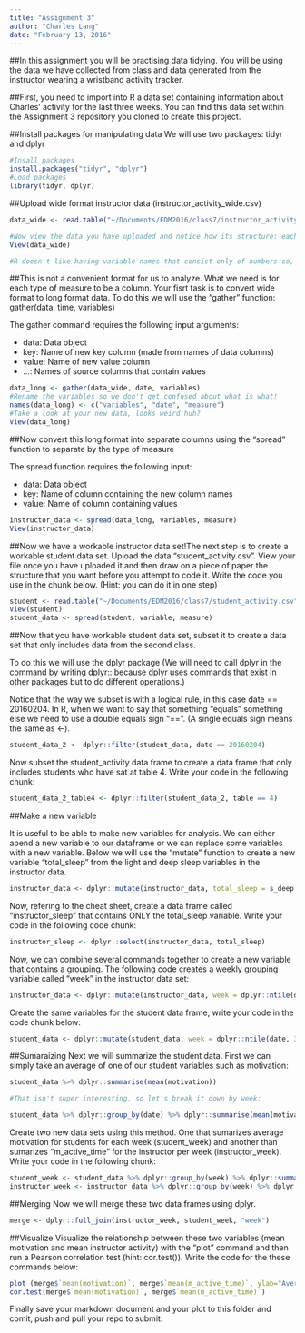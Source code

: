 ```yaml
---
title: "Assignment 3"
author: "Charles Lang"
date: "February 13, 2016"
---
```

##In this assignment you will be practising data tidying. You will be using the data we have collected from class and data generated from the instructor wearing a wristband activity tracker.

##First, you need to import into R a data set containing information about Charles' activity for the last three weeks. You can find this data set within the Assignment 3 repository you cloned to create this project.

##Install packages for manipulating data
We will use two packages: tidyr and dplyr
```r
#Insall packages
install.packages("tidyr", "dplyr")
#Load packages
library(tidyr, dplyr)
```

##Upload wide format instructor data (instructor_activity_wide.csv)
```r
data_wide <- read.table("~/Documents/EDM2016/class7/instructor_activity_wide.csv", sep = ",", header = TRUE)

#Now view the data you have uploaded and notice how its structure: each variable is a date and each row is a type of measure.
View(data_wide)

#R doesn't like having variable names that consist only of numbers so, as you can see, every variable starts with the letter "X". The numbers represent dates in the format year-month-day.


```

##This is not a convenient format for us to analyze. What we need is for each type of measure to be a column. Your fisrt task is to convert wide format to long format data. To do this we will use the "gather" function: gather(data, time, variables)

The gather command requires the following input arguments:

- data: Data object
- key: Name of new key column (made from names of data columns)
- value: Name of new value column
- ...: Names of source columns that contain values

```r
data_long <- gather(data_wide, date, variables)
#Rename the variables so we don't get confused about what is what!
names(data_long) <- c("variables", "date", "measure")
#Take a look at your new data, looks weird huh?
View(data_long)
```
##Now convert this long format into separate columns using the "spread" function to separate by the type of measure

The spread function requires the following input:

- data: Data object
- key: Name of column containing the new column names
- value: Name of column containing values

```r
instructor_data <- spread(data_long, variables, measure)
View(instructor_data)
```

##Now we have a workable instructor data set!The next step is to create a workable student data set. Upload the data "student_activity.csv". View your file once you have uploaded it and then draw on a piece of paper the structure that you want before you attempt to code it. Write the code you use in the chunk below. (Hint: you can do it in one step)

```r
student <- read.table("~/Documents/EDM2016/class7/student_activity.csv", sep = ",", header = TRUE)
View(student)
student_data <- spread(student, variable, measure)
```

##Now that you have workable student data set, subset it to create a data set that only includes data from the second class. 

To do this we will use the dplyr package (We will need to call dplyr in the command by writing dplyr:: because dplyr uses commands that exist in other packages but to do different operations.) 

Notice that the way we subset is with a logical rule, in this case date == 20160204. In R, when we want to say that something "equals" something else we need to use a double equals sign "==". (A single equals sign means the same as <-).

```r
student_data_2 <- dplyr::filter(student_data, date == 20160204)
```

Now subset the student_activity data frame to create a data frame that only includes students who have sat at table 4. Write your code in the following chunk:

```r
student_data_2_table4 <- dplyr::filter(student_data_2, table == 4)
```

##Make a new variable

It is useful to be able to make new variables for analysis. We can either apend a new variable to our dataframe or we can replace some variables with a new variable. Below we will use the "mutate" function to create a new variable "total_sleep" from the light and deep sleep variables in the instructor data.

```r
instructor_data <- dplyr::mutate(instructor_data, total_sleep = s_deep + s_light)
```

Now, refering to the cheat sheet, create a data frame called "instructor_sleep" that contains ONLY the total_sleep variable. Write your code in the following code chunk:

```r
instructor_sleep <- dplyr::select(instructor_data, total_sleep)
```

Now, we can combine several commands together to create a new variable that contains a grouping. The following code creates a weekly grouping variable called "week" in the instructor data set:

```r
instructor_data <- dplyr::mutate(instructor_data, week = dplyr::ntile(date, 3))
```

Create the same variables for the student data frame, write your code in the code chunk below:
```r
student_data <- dplyr::mutate(student_data, week = dplyr::ntile(date, 3))
```

##Sumaraizing
Next we will summarize the student data. First we can simply take an average of one of our student variables such as motivation:

```r
student_data %>% dplyr::summarise(mean(motivation))

#That isn't super interesting, so let's break it down by week:

student_data %>% dplyr::group_by(date) %>% dplyr::summarise(mean(motivation))
```

Create two new data sets using this method. One that sumarizes average motivation for students for each week (student_week) and another than sumarizes "m_active_time" for the instructor per week (instructor_week). Write your code in the following chunk:

```r
student_week <- student_data %>% dplyr::group_by(week) %>% dplyr::summarise(mean(motivation))
instructor_week <- instructor_data %>% dplyr::group_by(week) %>% dplyr::summarise(mean(m_active_time))
```

##Merging
Now we will merge these two data frames using dplyr. 

```r
merge <- dplyr::full_join(instructor_week, student_week, "week")
```

##Visualize
Visualize the relationship between these two variables (mean motivation and mean instructor activity) with the "plot" command and then run a Pearson correlation test (hint: cor.test()). Write the code for the these commands below:

```r
plot (merge$`mean(motivation)`, merge$`mean(m_active_time)`, ylab="Average Instructor Active Time by Week", xlab = "Average Student Motivation by Week", main = "Relationship between Motivation \n and Active Time")
cor.test(merge$`mean(motivation)`, merge$`mean(m_active_time)`)
```

Finally save your markdown document and your plot to this folder and comit, push and pull your repo to submit.

